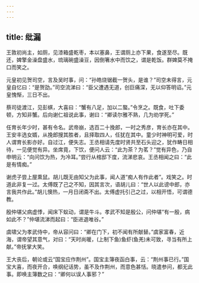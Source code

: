 ```yaml
---
---
---
```

title: 纰漏
---


王敦初尚主，如厕，见漆箱盛乾枣，本以塞鼻，王谓厕上亦下果，食遂至尽。既还，婢擎金澡盘盛水，琉璃碗盛澡豆，因倒箸水中而饮之，谓是乾饭。群婢莫不掩口而笑之。

元皇初见贺司空，言及吴时事，问：“孙皓烧锯截一贺头，是谁？”司空未得言，元皇自忆曰：“是贺劭。”司空流涕曰：“臣父遭遇无道，创巨痛深，无以仰答明诏。”元皇愧惭，三日不出。

蔡司徒渡江，见彭蜞，大喜曰：“蟹有八足，加以二螯。”令烹之。既食，吐下委顿，方知非蟹。后向谢仁祖说此事，谢曰：“卿读尔雅不熟，几为劝学死。”

任育长年少时，甚有令名。武帝崩，选百二十挽郎，一时之秀彦，育长亦在其中。王安丰选女婿，从挽郎搜其胜者，且择取四人，任犹在其中。童少时神明可爱，时人谓育长影亦好。自过江，便失志。王丞相请先度时贤共至石头迎之，犹作畴日相待，一见便觉有异。坐席竟，下饮，便问人云：“此为茶？为茗？”觉有异色，乃自申明云：“向问饮为热，为冷耳。”尝行从棺邸下度，流涕悲哀。王丞相闻之曰：“此是有情痴。”

谢虎子尝上屋熏鼠。胡儿既无由知父为此事，闻人道“痴人有作此者”。戏笑之。时道此非复一过。太傅既了己之不知，因其言次，语胡儿曰：“世人以此谤中郎，亦言我共作此。”胡儿懊热，一月日闭斋不出。太傅虚托引己之过，以相开悟，可谓德教。

殷仲堪父病虚悸，闻床下蚁动，谓是牛斗。孝武不知是殷公，问仲堪“有一殷，病如此不？”仲堪流涕而起曰：“臣进退唯谷。”

虞啸父为孝武侍中，帝从容问曰：“卿在门下，初不闻有所献替。”虞家富春，近海，谓帝望其意气，对曰：“天时尚暖，(上制下鱼)鱼虾(鱼羌)未可致，寻当有所上献。”帝抚掌大笑。

王大丧后，朝论或云“国宝应作荆州”。国宝主簿夜函白事，云：“荆州事已行。”国宝大喜，而夜开合，唤纲纪话势，虽不及作荆州，而意色甚恬。晓遣参问，都无此事。即唤主簿数之曰：“卿何以误人事邪？”

